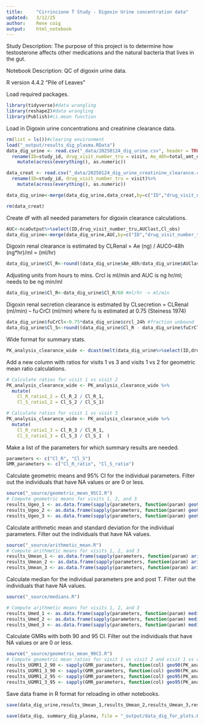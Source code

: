 ```yaml
---
title:     "Cirrincione T Study - Digoxin Urine concentration data"
updated:   3/12/25
author:    Rene coig
output:    html_notebook
---
```

Study Description: The purpose of this project is to determine how testosterone affects other medications and the natural bacteria that lives in the gut.

Notebook Description: QC of digoxin urine data.

R version 4.4.2 "Pile of Leaves"

Load required packages.
```r
library(tidyverse)#data wrangling 
library(reshape2)#data wrangling
library(Publish)#ci.mean function
```
Load in Digoxin urine concentrations and creatinine clearance data.
```r
rm(list = ls())#clearing environment
load("_output/results_dig_plasma.RData")
data_dig_urine <- read.csv("_data/20250124_dig_urine.csv", header = TRUE)%>% #experimental digoxin urine data
  rename(ID=study_id, drug_visit_number_tru = visit, Ae_48h=total_amt_dig_excret_nanograms_ng)%>%
    mutate(across(everything(), as.numeric)) 

data_creat <- read.csv("_data/20250124_dig_urine_creatinine_clearance.csv", header = TRUE)%>% #experimental creatinine clearance data
  rename(ID=study_id, drug_visit_number_tru = visit)%>%
    mutate(across(everything(), as.numeric)) 

data_dig_urine<-merge(data_dig_urine,data_creat,by=c("ID","drug_visit_number_tru"))

rm(data_creat)
```
Create df with all needed parameters for digoxin clearance calculations.
```r
AUC<-ncaOutput%>%select(ID,drug_visit_number_tru,AUClast,Cl_obs)
data_dig_urine<-merge(data_dig_urine,AUC,by=c("ID","drug_visit_number_tru"))
```
Digoxin renal clearance is estimated by CLRenal = Ae (ng) / AUC0–48h (ng*hr)/ml = (ml/hr)
```r
data_dig_urine$Cl_R<-round((data_dig_urine$Ae_48h/data_dig_urine$AUClast),0) #ml/hr
```
Adjusting units from hours to mins. Crcl is ml/min and AUC is ng hr/ml; needs to be ng min/ml
```r
data_dig_urine$Cl_R<-data_dig_urine$Cl_R/60 #ml/hr -> ml/min
```
Digoxin renal secretion clearance is estimated by CLsecretion = CLRenal (ml/min) – fu·CrCl (ml/min) where fu is estimated at 0.75 (Steiness 1974)
```r
data_dig_urine$fuCrCl<-0.75*data_dig_urine$crcl_24h #fraction unbound
data_dig_urine$Cl_S<-round((data_dig_urine$Cl_R - data_dig_urine$fuCrCl),1) #ml/min
```
Wide format for summary stats.
```r
PK_analysis_clearance_wide <- dcast(melt(data_dig_urine%>%select(ID,drug_visit_number_tru,Cl_R,Cl_S), id.vars=c("ID", "drug_visit_number_tru")), ID ~ variable+drug_visit_number_tru)
```
Add a new column with ratios for visits 1 vs 3 and visits 1 vs 2 for geometric mean ratio calculations.
```r
# Calculate ratios for visit 1 vs visit 2
PK_analysis_clearance_wide <- PK_analysis_clearance_wide %>%
  mutate(
    Cl_R_ratio1_2 = Cl_R_2 / Cl_R_1,
    Cl_S_ratio1_2 = Cl_S_2 / Cl_S_1)

# Calculate ratios for visit 1 vs visit 3
PK_analysis_clearance_wide <- PK_analysis_clearance_wide %>%
  mutate(
    Cl_R_ratio1_3 = Cl_R_3 / Cl_R_1,
    Cl_S_ratio1_3 = Cl_S_3 / Cl_S_1  )
```
Make a list of the parameters for which summary results are needed.
```r
parameters <- c("Cl_R", "Cl_S")
GMR_parameters <- c("Cl_R_ratio", "Cl_S_ratio")
```
Calculate geometric means and 95% CI for the individual parameters. Filter out the individuals that have NA values or are 0 or less.
```r
source("_source/geometric_mean_95CI.R")
# Compute geometric means for visits 1, 2, and 3
results_Ugeo_1 <- as.data.frame(sapply(parameters, function(param) geo95(PK_analysis_clearance_wide[[paste0(param, "_1")]])))
results_Ugeo_2 <- as.data.frame(sapply(parameters, function(param) geo95(PK_analysis_clearance_wide[[paste0(param, "_2")]])))
results_Ugeo_3 <- as.data.frame(sapply(parameters, function(param) geo95(PK_analysis_clearance_wide[[paste0(param, "_3")]])))
```
Calculate arithmetic mean and standard deviation for the individual parameters. Filter out the individuals that have NA values.
```r
source("_source/arithmetic_mean.R")
# Compute arithmetic means for visits 1, 2, and 3
results_Umean_1 <- as.data.frame(sapply(parameters, function(param) arithmean(PK_analysis_clearance_wide[[paste0(param, "_1")]])))
results_Umean_2 <- as.data.frame(sapply(parameters, function(param) arithmean(PK_analysis_clearance_wide[[paste0(param, "_2")]])))
results_Umean_3 <- as.data.frame(sapply(parameters, function(param) arithmean(PK_analysis_clearance_wide[[paste0(param, "_3")]])))
```
Calculate median for the individual parameters pre and post T. Filter out the individuals that have NA values.
```r
source("_source/medians.R")

# Compute arithmetic means for visits 1, 2, and 3
results_Umed_1 <- as.data.frame(sapply(parameters, function(param) medians(PK_analysis_clearance_wide[[paste0(param, "_1")]])))
results_Umed_2 <- as.data.frame(sapply(parameters, function(param) medians(PK_analysis_clearance_wide[[paste0(param, "_2")]])))
results_Umed_3 <- as.data.frame(sapply(parameters, function(param) medians(PK_analysis_clearance_wide[[paste0(param, "_3")]])))
```
Calculate GMRs with both 90 and 95 CI. Filter out the individuals that have NA values or are 0 or less.
```r
source("_source/geometric_mean_90CI.R")
# Compute geometric mean ratios for visit 1 vs visit 2 and visit 1 vs visit 3
results_UGMR1_2_90 <- sapply(GMR_parameters, function(col) geo90(PK_analysis_clearance_wide[[paste0(col, "1_2")]]))
results_UGMR1_3_90 <- sapply(GMR_parameters, function(col) geo90(PK_analysis_clearance_wide[[paste0(col, "1_3")]]))
results_UGMR1_2_95 <- sapply(GMR_parameters, function(col) geo95(PK_analysis_clearance_wide[[paste0(col, "1_2")]]))
results_UGMR1_3_95 <- sapply(GMR_parameters, function(col) geo95(PK_analysis_clearance_wide[[paste0(col, "1_3")]]))
```
Save data frame in R format for reloading in other notebooks.
```r
save(data_dig_urine,results_Umean_1,results_Umean_2,results_Umean_3,results_Umed_1,results_Umed_2,results_Umed_3, results_Ugeo_1,results_Ugeo_2,results_Ugeo_3,results_UGMR1_2_90,results_UGMR1_3_90,results_UGMR1_2_95,results_UGMR1_3_95, ncaOutput, data_dig,summary_dig_plasma, results_mean_1,results_mean_2,results_mean_3,results_med_1,results_med_2,results_med_3, results_geo_1,results_geo_2,results_geo_3,results_GMR1_2_90, results_GMR1_3_90, results_GMR1_2_95, results_GMR1_3_95, PK_analysis_dig_wide, file = "_output/results_dig.RData")

save(data_dig, summary_dig_plasma, file = "_output/data_dig_for_plots.RData")
```